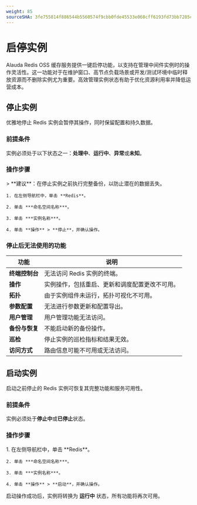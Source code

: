 ```yaml
---
weight: 85
sourceSHA: 3fe755814f886544b5560574f9cbb0fde45533e068cff6193fd73bb7285ccd02
---
```


# 启停实例

Alauda Redis OSS 缓存服务提供一键启停功能，以支持在管理中间件实例时的操作灵活性。这一功能对于在维护窗口、高节点负载场景或开发/测试环境中临时释放资源而不删除实例尤为重要。高效管理实例状态有助于优化资源利用率并降低运营成本。

## 停止实例

优雅地停止 Redis 实例会暂停其操作，同时保留配置和持久数据。

### 前提条件

实例必须处于以下状态之一：**处理中**、**运行中**、**异常**或**未知**。

### 操作步骤

<Tabs>
  <Tab label="Web 控制台">
    > **建议**：在停止实例之前执行完整备份，以防止潜在的数据丢失。

    1. 在左侧导航栏中，单击 **Redis**。

    2. 单击 ***命名空间名称***。

    3. 单击 ***实例名称***。

    4. 单击 **操作** > **停止**，并确认操作。
  </Tab>
</Tabs>

### 停止后无法使用的功能

| 功能                     | 说明                                                                                           |
| ----------------------- | ---------------------------------------------------------------------------------------------- |
| **终端控制台**             | 无法访问 Redis 实例的终端。                                                                  |
| **操作**                 | 实例操作，包括重启、更新和调度配置更改不可用。                                               |
| **拓扑**                 | 由于实例组件未运行，拓扑可视化不可用。                                                       |
| **参数配置**              | 无法进行参数更新和配置导出。                                                                  |
| **用户管理**              | 用户管理功能无法访问。                                                                        |
| **备份与恢复**            | 不能启动新的备份操作。                                                                        |
| **巡检**                 | 停止实例的巡检指标和结果无效。                                                                |
| **访问方式**              | 路由信息可能不可用或无法访问。                                                                |

## 启动实例

启动之前停止的 Redis 实例可恢复其完整功能和服务可用性。

### 前提条件

实例必须处于**停止中**或**已停止**状态。

### 操作步骤

<Tabs>
  <Tab label="Web 控制台">
    1. 在左侧导航栏中，单击 **Redis**。

    2. 单击 ***命名空间名称***。

    3. 单击 ***实例名称***。

    4. 单击 **操作** > **启动**，并确认操作。
  </Tab>
</Tabs>

启动操作成功后，实例将转换为 **运行中** 状态，所有功能将再次可用。
